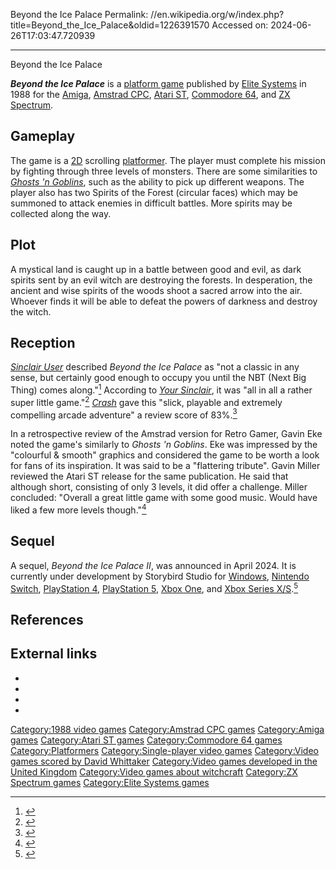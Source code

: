 Beyond the Ice Palace
Permalink: //en.wikipedia.org/w/index.php?title=Beyond_the_Ice_Palace&oldid=1226391570
Accessed on: 2024-06-26T17:03:47.720939



------
Beyond the Ice Palace
{{Short description|1988 video game}}
{{Lead too short|date=July 2023}}
{{Infobox video game
|title = Beyond the Ice Palace
|image = Beyond the Ice Palace Cover.jpg
|programmer = Tim Moore (Amiga, ST)<br>[[David Perry (game developer)|David Perry]] (CPC)<br>Nick Jones (C64)<br>Ian Upton (Spectrum)
|artist = Nigel Brownjohn (Amiga, C64, ST, Spectrum)<br>Nick Bruty (CPC)
|composer = [[David Whittaker (video game composer)|David Whittaker]]
|publisher = [[Elite Systems]]
|released = 1988
|genre = [[Platform game|Platform]]
|modes = [[Single-player]]
|platforms = [[Amiga]], [[Amstrad CPC]], [[Atari ST]], [[Commodore 64]], [[ZX Spectrum]]
}}

'''''Beyond the Ice Palace''''' is a [[platform game]] published by [[Elite Systems]] in 1988 for the [[Amiga]], [[Amstrad CPC]], [[Atari ST]], [[Commodore 64]], and [[ZX Spectrum]].

== Gameplay ==
The game is a [[2D graphics|2D]] scrolling [[platform game|platformer]]. The player must complete his mission by fighting through three levels of monsters. There are some similarities to ''[[Ghosts 'n Goblins (video game)|Ghosts 'n Goblins]]'', such as the ability to pick up different weapons. The player also has two Spirits of the Forest (circular faces) which may be summoned to attack enemies in difficult battles. More spirits may be collected along the way.

== Plot ==
A mystical land is caught up in a battle between good and evil, as dark spirits sent by an evil witch are destroying the forests. In desperation, the ancient and wise spirits of the woods shoot a sacred arrow into the air. Whoever finds it will be able to defeat the powers of darkness and destroy the witch.

== Reception ==
''[[Sinclair User]]'' described ''Beyond the Ice Palace'' as "not a classic in any sense, but certainly good enough to occupy you until the NBT (Next Big Thing) comes along."<ref name="Sinclair User Review">{{Citation|title=Beyond the Ice Palace Review|newspaper=[[Sinclair User]]|date=June 1988}}</ref> According to ''[[Your Sinclair]]'', it was "all in all a rather super little game."<ref name="Your Sinclair Review">{{Citation|title=Beyond the Ice Palace Review|newspaper=[[Your Sinclair]]|date=July 1988}}</ref> ''[[Crash (magazine)|Crash]]'' gave this "slick, playable and extremely compelling arcade adventure" a review score of 83%.<ref name="Crash Review">{{Citation|title=Beyond the Ice Palace Review|newspaper=[[Crash (magazine)|Crash]]|date=June 1988}}</ref>

In a retrospective review of the Amstrad version for Retro Gamer, Gavin Eke noted the game's similarly to ''Ghosts 'n Goblins''.  Eke was impressed by the "colourful & smooth" graphics and considered the game to be worth a look for fans of its inspiration.  It was said to be a "flattering tribute".  Gavin Miller reviewed the Atari ST release for the same publication.  He said that although short, consisting of only 3 levels, it did offer a challenge.  Miller concluded: "Overall a great little game with some good music. Would have liked a few more levels though."<ref>{{cite web | url=https://www.retrogamer.net/retro_games80/beyond-the-ice-palace/ | title=Beyond the Ice Palace &#124; Retro Gamer | date=31 August 2010 }}</ref>

== Sequel ==
A sequel, ''Beyond the Ice Palace II'', was announced in April 2024. It is currently under development by Storybird Studio for [[Windows]], [[Nintendo Switch]], [[PlayStation 4]], [[PlayStation 5]], [[Xbox One]], and [[Xbox Series X/S]].<ref>{{cite web |last=Romano |first=Sal |url=https://www.gematsu.com/2024/04/classic-action-platformer-revival-beyond-the-ice-palace-ii-announced-for-ps5-xbox-series-ps4-xbox-one-switch-and-pc |title=Classic action platformer revival Beyond the Ice Palace II announced for PS5, Xbox Series, PS4, Xbox One, Switch, and PC |work=Gematsu |date=11 April 2024 |access-date=30 May 2024}}</ref>

== References ==
{{reflist}}

== External links ==
*{{WoS game|id=0000512|name=Beyond the Ice Palace}}
*{{Lemon64 game|id=263}}
*{{Lemon Amiga game|id=154}}
*{{Atarimania|id=22870532}}

[[Category:1988 video games]]
[[Category:Amstrad CPC games]]
[[Category:Amiga games]]
[[Category:Atari ST games]]
[[Category:Commodore 64 games]]
[[Category:Platformers]]
[[Category:Single-player video games]]
[[Category:Video games scored by David Whittaker]]
[[Category:Video games developed in the United Kingdom]]
[[Category:Video games about witchcraft]]
[[Category:ZX Spectrum games]]
[[Category:Elite Systems games]]